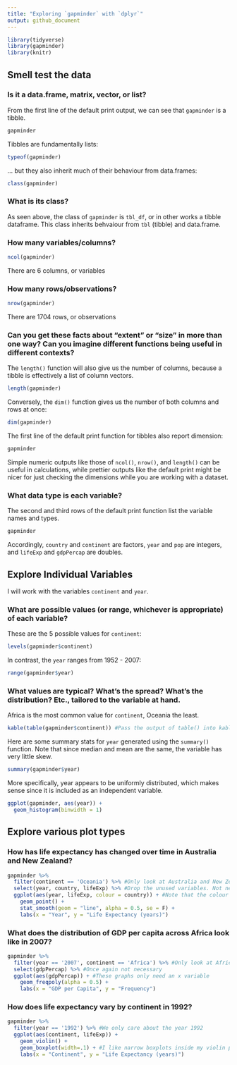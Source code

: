```yaml
---
title: "Exploring `gapminder` with `dplyr`"
output: github_document
---
```


```r
library(tidyverse)
library(gapminder)
library(knitr)
```

## Smell test the data

### Is it a data.frame, matrix, vector, or list?

From the first line of the default print output, we can see that `gapminder` is a tibble.

```r
gapminder
```

Tibbles are fundamentally lists:

```r
typeof(gapminder)
```

... but they also inherit much of their behaviour from data.frames:

```r
class(gapminder)
```

### What is its class?

As seen above, the class of `gapminder` is `tbl_df`, or in other works a tibble dataframe. This class inherits behvaiour from `tbl` (tibble) and data.frame.

### How many variables/columns?

```r
ncol(gapminder)
```

There are 6 columns, or variables

### How many rows/observations?

```r
nrow(gapminder)
```

There are 1704 rows, or observations

### Can you get these facts about “extent” or “size” in more than one way? Can you imagine different functions being useful in different contexts?

The `length()` function will also give us the number of columns, because a tibble is effectively a list of column vectors.

```r
length(gapminder)
```

Conversely, the `dim()` function gives us the number of both columns and rows at once:

```r
dim(gapminder)
```

The first line of the default print function for tibbles also report dimension:
```r
gapminder
```

Simple numeric outputs like those of `ncol()`, `nrow()`, and `length()` can be useful in calculations, while prettier outputs like the default print might be nicer for just checking the dimensions while you are working with a dataset.

### What data type is each variable?

The second and third rows of the default print function list the variable names and types.

```r
gapminder
```

Accordingly, `country` and `continent` are factors, `year` and `pop` are integers, and `lifeExp` and `gdpPercap` are doubles.


## Explore Individual Variables

I will work with the variables `continent` and `year`.

### What are possible values (or range, whichever is appropriate) of each variable?

These are the 5 possible values for `continent`:

```r
levels(gapminder$continent)
```

In contrast, the `year` ranges from 1952 - 2007:

```r
range(gapminder$year)
```

### What values are typical? What’s the spread? What’s the distribution? Etc., tailored to the variable at hand.

Africa is the most common value for `continent`, Oceania the least.
```r
kable(table(gapminder$continent)) #Pass the output of table() into kable() for prettier output
```

Here are some summary stats for `year` generated using the `summary()` function. Note that since median and mean are the same, the variable has very little skew.
```r
summary(gapminder$year)
```

More specifically, year appears to be uniformly distributed, which makes sense since it is included as an independent variable.

```r
ggplot(gapminder, aes(year)) +
  geom_histogram(binwidth = 1)
```

## Explore various plot types

### How has life expectancy has changed over time in Australia and New Zealand?

```r
gapminder %>%
  filter(continent == 'Oceania') %>% #Only look at Australia and New Zealand
  select(year, country, lifeExp) %>% #Drop the unused variables. Not necessary, but just to say I did use select()
  ggplot(aes(year, lifeExp, colour = country)) + #Note that the colour argument in aes will group the data for us
    geom_point() +
    stat_smooth(geom = "line", alpha = 0.5, se = F) +
    labs(x = "Year", y = "Life Expectancy (years)")
```

### What does the distribution of GDP per capita across Africa look like in 2007?

```r
gapminder %>%
  filter(year == '2007', continent == 'Africa') %>% #Only look at African countries in 2007
  select(gdpPercap) %>% #Once again not necessary
  ggplot(aes(gdpPercap)) + #These graphs only need an x variable
    geom_freqpoly(alpha = 0.5) +
    labs(x = "GDP per Capita", y = "Frequency")
```

### How does life expectancy vary by continent in 1992?

```r
gapminder %>%
  filter(year == '1992') %>% #We only care about the year 1992
  ggplot(aes(continent, lifeExp)) +
    geom_violin() +
    geom_boxplot(width=.1) + #I like narrow boxplots inside my violin plots to see quartiles better
    labs(x = "Continent", y = "Life Expectancy (years)")
```

